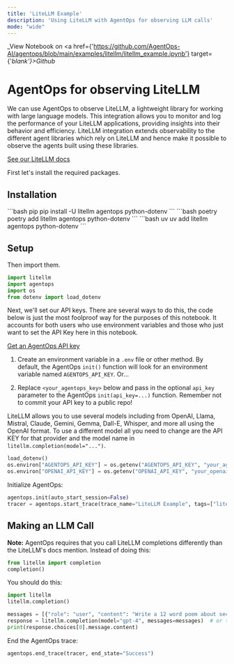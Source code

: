 ```yaml
---
title: 'LiteLLM Example'
description: 'Using LiteLLM with AgentOps for observing LLM calls'
mode: "wide"
---
```

_View Notebook on <a href={'https://github.com/AgentOps-AI/agentops/blob/main/examples/litellm/litellm_example.ipynb'} target={'_blank'}>Github</a>_

# AgentOps for observing LiteLLM

We can use AgentOps to observe LiteLLM, a lightweight library for working with large language models. This integration allows you to monitor and log the performance of your LiteLLM applications, providing insights into their behavior and efficiency.
LiteLLM integration extends observability to the different agent libraries which rely on LiteLLM and hence make it possible to observe the agents built using these libraries.

[See our LiteLLM docs](/v2/integrations/litellm)

First let's install the required packages.

## Installation
<CodeGroup>
  ```bash pip
  pip install -U litellm agentops python-dotenv
  ```
  ```bash poetry
  poetry add litellm agentops python-dotenv
  ```
  ```bash uv
  uv add litellm agentops python-dotenv
  ```
</CodeGroup>

## Setup
Then import them.
```python
import litellm
import agentops
import os
from dotenv import load_dotenv
```

Next, we'll set our API keys. There are several ways to do this, the code below is just the most foolproof way for the purposes of this notebook. It accounts for both users who use environment variables and those who just want to set the API Key here in this notebook.

[Get an AgentOps API key](https://agentops.ai/settings/projects)

1. Create an environment variable in a `.env` file or other method. By default, the AgentOps `init()` function will look for an environment variable named `AGENTOPS_API_KEY`. Or...

2. Replace `<your_agentops_key>` below and pass in the optional `api_key` parameter to the AgentOps `init(api_key=...)` function. Remember not to commit your API key to a public repo!

LiteLLM allows you to use several models including from OpenAI, Llama, Mistral, Claude, Gemini, Gemma, Dall-E, Whisper, and more all using the OpenAI format. To use a different model all you need to change are the API KEY for that provider and the model name in `litellm.completion(model="...")`.

```python
load_dotenv()
os.environ["AGENTOPS_API_KEY"] = os.getenv("AGENTOPS_API_KEY", "your_agentops_api_key_here")
os.environ["OPENAI_API_KEY"] = os.getenv("OPENAI_API_KEY", "your_openai_api_key_here")  # or the provider of your choosing
```

Initialize AgentOps:
```python
agentops.init(auto_start_session=False)
tracer = agentops.start_trace(trace_name="LiteLLM Example", tags=["litellm-example", "agentops-example"])
```

## Making an LLM Call

**Note:** AgentOps requires that you call LiteLLM completions differently than the LiteLLM's docs mention.
Instead of doing this:
```python
from litellm import completion
completion()
```
You should do this:
```python
import litellm
litellm.completion()
```

```python
messages = [{"role": "user", "content": "Write a 12 word poem about secret agents."}]
response = litellm.completion(model="gpt-4", messages=messages)  # or the model of your choosing
print(response.choices[0].message.content)
```

End the AgentOps trace:
```python
agentops.end_trace(tracer, end_state="Success")
```

<script type="module" src="/scripts/github_stars.js"></script>
<script type="module" src="/scripts/scroll-img-fadein-animation.js"></script>
<script type="module" src="/scripts/button_heartbeat_animation.js"></script>
<script type="module" src="/scripts/adjust_api_dynamically.js"></script>
